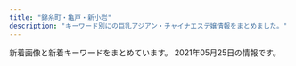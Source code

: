```yaml
---
title: "錦糸町・亀戸・新小岩"
description: "キーワード別にの巨乳アジアン・チャイナエステ嬢情報をまとめました。"
---
```


新着画像と新着キーワードをまとめています。
2021年05月25日の情報です。

<DmmAffiliateIns />
<KeywordTable
  shops={
    [
    {
        "station": "JR\u9326\u7cf8\u753a\u99c5\u5317\u53e3",
        "url": "https://kinshicho-mensesthe.net/",
        "keywords": {
            "89": 14,
            "D": 126,
            "86": 28,
            "87": 28,
            "C": 70,
            "E": 14,
            "85": 98,
            "83": 14,
            "92": 14,
            "88": 14
        },
        "name": "KIRARA",
        "img_links": [
            "https://kinshicho-mensesthe.net/room/esthe1.jpg",
            "https://kinshicho-mensesthe.net/images/camp.png",
            "https://kinshicho-mensesthe.net/images/footer-l.png",
            "https://kinshicho-mensesthe.net/button/blog.png",
            "https://kinshicho-mensesthe.net/staff2/kokomi-s1.jpg",
            "https://kinshicho-mensesthe.net/staff2/kiki-s1.jpg",
            "https://kinshicho-mensesthe.net/images/qrcode.png",
            "https://kinshicho-mensesthe.net/room/4-s.jpg",
            "https://kinshicho-mensesthe.net/room/4-l.jpg",
            "https://kinshicho-mensesthe.net/staff2/satomi-l1.jpg",
            "https://kinshicho-mensesthe.net/staff2/sakura-l2.jpg",
            "https://kinshicho-mensesthe.net/room/2-s.jpg",
            "https://kinshicho-mensesthe.net/staff2/mai-l1.jpg",
            "https://kinshicho-mensesthe.net/button/staff.png",
            "https://kinshicho-mensesthe.net/room/5-s.jpg",
            "https://kinshicho-mensesthe.net/room/2-l.jpg",
            "https://kinshicho-mensesthe.net/room/3-l.jpg",
            "https://kinshicho-mensesthe.net/mens-esthe-massage/2020/02/06/sora-s1.jpg",
            "https://kinshicho-mensesthe.net/staff2/sora-s1.jpg",
            "https://kinshicho-mensesthe.net/staff2/mai-s1.jpg",
            "https://kinshicho-mensesthe.net/room/5-l.jpg",
            "https://kinshicho-mensesthe.net/images/clear.png",
            "https://kinshicho-mensesthe.net/staff2/satomi-s1.jpg",
            "https://kinshicho-mensesthe.net/staff2/moe-s1.jpg",
            "https://kinshicho-mensesthe.net/staff2/sera-s1.jpg",
            "https://kinshicho-mensesthe.net/images/footer-r.png",
            "https://kinshicho-mensesthe.net/room/esthe2.jpg",
            "https://kinshicho-mensesthe.net/room/1-s.jpg",
            "https://kinshicho-mensesthe.net/staff2/kokomi-l1.jpg",
            "https://kinshicho-mensesthe.net/mens-esthe-massage/2020/01/22/yuki-s1.jpg",
            "https://kinshicho-mensesthe.net/images/main-sp.jpg",
            "https://kinshicho-mensesthe.net/room/6-l.jpg",
            "https://kinshicho-mensesthe.net/images/main1.jpg",
            "https://kinshicho-mensesthe.net/staff2/yumi-s1.jpg",
            "https://kinshicho-mensesthe.net/room/3-s.jpg",
            "https://kinshicho-mensesthe.net/staff2/rika-l1.jpg",
            "https://kinshicho-mensesthe.net/staff2/yumi-l1.jpg",
            "https://kinshicho-mensesthe.net/images/header3.png",
            "https://kinshicho-mensesthe.net/room/esthe3.jpg",
            "https://kinshicho-mensesthe.net/images/flower.png",
            "https://kinshicho-mensesthe.net/staff2/yuka-s1.jpg",
            "https://kinshicho-mensesthe.net/staff2/saki-l1.jpg",
            "https://kinshicho-mensesthe.net/mens-esthe-massage/2020/02/06/satomi-s1.jpg",
            "https://kinshicho-mensesthe.net/staff2/sora-l1.jpg",
            "https://kinshicho-mensesthe.net/room/6-s.jpg",
            "https://kinshicho-mensesthe.net/staff2/haruka-s1.jpg",
            "https://kinshicho-mensesthe.net/staff2/haruka-l1.jpg",
            "https://kinshicho-mensesthe.net/staff2/sera-l1.jpg",
            "https://kinshicho-mensesthe.net/staff2/rika-s1.jpg",
            "https://kinshicho-mensesthe.net/room/1-l.jpg",
            "https://kinshicho-mensesthe.net/staff2/rui-s1.jpg",
            "https://kinshicho-mensesthe.net/staff2/yuki-s1.jpg",
            "https://kinshicho-mensesthe.net/staff2/rui-l1.jpg",
            "https://kinshicho-mensesthe.net/staff2/saki-s1.jpg",
            "https://kinshicho-mensesthe.net/staff2/sakura-s2.jpg",
            "https://kinshicho-mensesthe.net/mens-esthe-massage/2020/10/17/moe-s1.jpg",
            "https://kinshicho-mensesthe.net/staff2/yuki-l1.jpg",
            "https://kinshicho-mensesthe.net/button/home.png",
            "https://kinshicho-mensesthe.net/staff2/kiki-l1.jpg"
        ]
    },
    {
        "name": "\u82fa",
        "keywords": {},
        "station": "JR\u5c0f\u5ca9\u99c5\u5357\u53e3",
        "url": "https://www.yitigo.work/",
        "img_links": [
            "https://www.yitigo.work/images/home/index_14.png",
            "https://www.yitigo.work/images/staff/risa1.jpg",
            "https://www.yitigo.work/images/headerParts01.png",
            "https://www.yitigo.work/images/top_01.png",
            "https://www.yitigo.work/images/home/staff_04.jpg",
            "https://www.yitigo.work/images/news/girl1.png",
            "https://www.yitigo.work/images/home/index_06.png",
            "https://www.yitigo.work/images/top_flash_01.jpg",
            "https://www.yitigo.work/images/home/index_15.png",
            "https://www.yitigo.work/images/top_02.png",
            "https://www.yitigo.work/images/top_04.png",
            "https://www.yitigo.work/images/home/index_12.png",
            "https://www.yitigo.work/images/staff/mayu.png",
            "https://www.yitigo.work/images/home/staff_05.jpg",
            "https://www.yitigo.work/images/home/index_05.png",
            "https://www.yitigo.work/images/staff/hani.png",
            "https://www.yitigo.work/images/top_flash_02.jpg",
            "https://www.yitigo.work/images/home/index_tel.png",
            "https://www.yitigo.work/images/home/index_13.png",
            "https://www.yitigo.work/images/home/index_17.png",
            "https://www.yitigo.work/images/home/staff_03.jpg",
            "https://www.yitigo.work/images/home/staff_02.jpg",
            "https://www.yitigo.work/images/staff/riri.png",
            "https://www.yitigo.work/images/home/index_10.png",
            "https://www.yitigo.work/images/staff/hani1.jpg",
            "https://www.yitigo.work/images/home/index_01.png",
            "https://www.yitigo.work/images/staff/staff_01.png",
            "https://www.yitigo.work/images/staff/riri1.jpg",
            "https://www.yitigo.work/images/home/staff_01.jpg",
            "https://www.yitigo.work/images/home/index_07.png",
            "https://www.yitigo.work/images/home/index_11.png",
            "https://www.yitigo.work/images/home/index_09.png",
            "https://www.yitigo.work/images/staff/hana.png",
            "https://www.yitigo.work/images/news/girl.png",
            "https://www.yitigo.work/images/home/index_19.png",
            "https://www.yitigo.work/images/page_top.png",
            "https://www.yitigo.work/images/staff/mayu1.jpg",
            "https://www.yitigo.work/images/staff/staff_03.png",
            "https://www.yitigo.work/images/staff/hana1.jpg"
        ]
    },
    {
        "img_links": [
            "http://hani-est.xyz/images/g1.jpg",
            "http://hani-est.xyz/images/banna.jpg",
            "http://hani-est.xyz/images/zi-newface.png",
            "http://hani-est.xyz/images/top.jpg",
            "http://hani-est.xyz/images/g5.jpg",
            "http://hani-est.xyz/images/g2.jpg",
            "http://hani-est.xyz/images/g4.jpg",
            "http://hani-est.xyz/images/new1.jpg",
            "http://hani-est.xyz/images/banna1.jpg",
            "http://hani-est.xyz/images/zi-staff.png",
            "http://hani-est.xyz/images/aoyi.jpg",
            "http://hani-est.xyz/images/g6.jpg",
            "http://hani-est.xyz/images/zi-service.png",
            "http://hani-est.xyz/images/zi-ao.png",
            "http://hani-est.xyz/images/g8.jpg",
            "http://hani-est.xyz/images/zi-pri.png",
            "http://hani-est.xyz/images/banna2.jpg",
            "http://hani-est.xyz/images/a1.jpg"
        ],
        "url": "http://hani-est.xyz/",
        "keywords": {
            "82": 13,
            "C": 41,
            "\u5de8\u4e73": 13,
            "E": 13,
            "83": 13,
            "\u4e73": 13,
            "94": 13,
            "90": 26
        },
        "name": "\u871c\u82b1",
        "station": "\u897f\u5927\u5cf6\u99c5A1\u51fa\u53e3"
    },
    {
        "img_links": [
            "http://iyashi.sweet-relaxation.com/img/cast/yaya-03.jpg",
            "http://iyashi.sweet-relaxation.com/img/treatment/aroma-01.jpg",
            "http://iyashi.sweet-relaxation.com/img/treatment/ashitsubo-01.jpg",
            "http://iyashi.sweet-relaxation.com/img/cast/lisa-03.jpg",
            "http://iyashi.sweet-relaxation.com/img/cast/ran-02.jpg",
            "http://iyashi.sweet-relaxation.com/img/slick/sl-3.jpg",
            "http://iyashi.sweet-relaxation.com/img/slick/sl-4.jpg",
            "http://iyashi.sweet-relaxation.com/img/cast/yaya-02.jpg",
            "http://iyashi.sweet-relaxation.com/img/cast/ran-01.jpg",
            "http://iyashi.sweet-relaxation.com/img/cast/eri-03.jpg",
            "http://iyashi.sweet-relaxation.com/img/cast/lisa-02.jpg",
            "http://iyashi.sweet-relaxation.com/img/cast/olive-01.jpg",
            "http://iyashi.sweet-relaxation.com/img/cast/eri-02.jpg",
            "http://iyashi.sweet-relaxation.com/img/treatment/body-01.jpg",
            "http://iyashi.sweet-relaxation.com/img/slick/sl-6.jpg",
            "http://iyashi.sweet-relaxation.com/img/cast/olive-02.jpg",
            "http://iyashi.sweet-relaxation.com/img/cast/yaya-01.jpg",
            "http://iyashi.sweet-relaxation.com/img/cast/olive-03.jpg",
            "http://iyashi.sweet-relaxation.com/img/cast/lisa-01.jpg",
            "http://iyashi.sweet-relaxation.com/img/slick/sl-5.jpg",
            "http://iyashi.sweet-relaxation.com/img/cast/eri-01.jpg",
            "http://iyashi.sweet-relaxation.com/img/cast/ran-03.jpg",
            "http://iyashi.sweet-relaxation.com/img/slick/sl-1.jpg",
            "http://iyashi.sweet-relaxation.com/img/slick/sl-2.jpg",
            "http://iyashi.sweet-relaxation.com/img/slick/sl-7.jpg"
        ],
        "station": "JR\u4e80\u6238\u99c5\u6771\u53e3",
        "name": "\u7652 IYASHI",
        "keywords": {},
        "url": "http://iyashi.sweet-relaxation.com/"
    },
    {
        "img_links": [
            "http://www.o-miyabi.com/images/index_01.jpg",
            "http://www.o-miyabi.com/s/images/iphone.png",
            "http://www.o-miyabi.com/girl/01.jpg",
            "http://www.o-miyabi.com/images/info.jpg",
            "http://www.o-miyabi.com/images/staff_09.jpg",
            "http://www.o-miyabi.com/s/uploads/03.jpg",
            "http://www.o-miyabi.com/images/index_18.jpg",
            "http://www.o-miyabi.com/s/image/nav_top.png",
            "http://www.o-miyabi.com/images/upload/thumb/0dc07af1006255fa.jpg",
            "http://www.o-miyabi.com/images/upload/thumb/1a8371be7358f1df.jpg",
            "http://www.o-miyabi.com/images/index_10.jpg",
            "http://www.o-miyabi.com/s/image/nav_hotel.png",
            "http://www.o-miyabi.com/images/index_02.jpg",
            "http://www.o-miyabi.com/s/images/slider/next.png",
            "http://www.o-miyabi.com/images/upload/thumb/928147996b3538a2.jpg",
            "http://www.o-miyabi.com/s/images/slider/prev.png",
            "http://www.o-miyabi.com/images/upload/thumb/6fceb6aef71115ac.jpg",
            "http://www.o-miyabi.com/images/upload/thumb/db15ea2226867103.jpg",
            "http://www.o-miyabi.com/images/index_14.jpg",
            "http://www.o-miyabi.com/s/image/nav_cast.png",
            "http://www.o-miyabi.com/s/images/service_07.png",
            "http://www.o-miyabi.com/images/index_06.jpg",
            "http://www.o-miyabi.com/s/images/slider/3.jpg",
            "http://www.o-miyabi.com/images/upload/thumb/0981f77ac0a1e07f.jpg",
            "http://www.o-miyabi.com/s/uploads/07.jpg",
            "http://www.o-miyabi.com/images/index_05.jpg",
            "http://www.o-miyabi.com/images/upload/thumb/57af63e7ff71466b.jpg",
            "http://www.o-miyabi.com/images/info_09.jpg",
            "http://www.o-miyabi.com/s/uploads/01.jpg",
            "http://www.o-miyabi.com/images/upload/thumb/e12bb065f2380463.jpg",
            "http://www.o-miyabi.com/s/images/okubokomachi.jpg",
            "http://www.o-miyabi.com/images/upload/thumb/3074da3acdacd1a3.jpg",
            "http://www.o-miyabi.com/images/upload/thumb/6d7987cae648e809.jpg",
            "http://www.o-miyabi.com/s/images/t1.jpg",
            "http://www.o-miyabi.com/s/images/t3.jpg",
            "http://www.o-miyabi.com/images/index_16.jpg",
            "http://www.o-miyabi.com/s/image/nav_sys.png",
            "http://www.o-miyabi.com/s/images/pc.png",
            "http://www.o-miyabi.com/images/upload/thumb/7713de024ddc43e7.jpg",
            "http://www.o-miyabi.com/images/index_03.jpg",
            "http://www.o-miyabi.com/images/index_19.jpg",
            "http://www.o-miyabi.com/s/images/tel.png",
            "http://www.o-miyabi.com/images/index_09.jpg",
            "http://www.o-miyabi.com/images/info_02.jpg",
            "http://www.o-miyabi.com/s/images/t2.jpg",
            "http://www.o-miyabi.com/images/rec.jpg",
            "http://www.o-miyabi.com/images/upload/thumb/ee1f5473198d928e.jpg",
            "http://www.o-miyabi.com/images/index_04.jpg",
            "http://www.o-miyabi.com/s/images/service_01.png",
            "http://www.o-miyabi.com/s/uploads/02.jpg",
            "http://www.o-miyabi.com/images/upload/thumb/04d21d82d11bc049.jpg",
            "http://www.o-miyabi.com/images/index_07.jpg",
            "http://www.o-miyabi.com/s/uploads/08.jpg",
            "http://www.o-miyabi.com/s/images/slider/1.jpg",
            "http://www.o-miyabi.com/s/images/top_2.jpg",
            "http://www.o-miyabi.com/s/uploads/06.jpg",
            "http://www.o-miyabi.com/s/images/slider/2.jpg",
            "http://www.o-miyabi.com/s/image/nav_manga.png",
            "http://www.o-miyabi.com/images/movie_09.jpg",
            "http://www.o-miyabi.com/images/rec_09.jpg",
            "http://www.o-miyabi.com/s/uploads/04.jpg",
            "http://www.o-miyabi.com/images/index_13.jpg",
            "http://www.o-miyabi.com/images/upload/thumb/301c9a35b11a384f.jpg",
            "http://www.o-miyabi.com/s/images/service_03.png",
            "http://www.o-miyabi.com/images/upload/thumb/72ffa1fb925d394b.jpg",
            "http://www.o-miyabi.com/images/upload/thumb/51d074f8f9cdb905.jpg",
            "http://www.o-miyabi.com/s/image/nav_topics.png"
        ],
        "url": "http://www.o-miyabi.com/",
        "station": "JR\u65b0\u5c0f\u5ca9\u99c5\u5357\u53e3",
        "keywords": {
            "89": 6,
            "85": 4,
            "84": 2,
            "D": 4,
            "98": 2,
            "86": 2,
            "H": 2,
            "C": 12
        },
        "name": "\u96c5\u82b3"
    },
    {
        "station": "JR\u5c0f\u5ca9\u99c5\u5357\u53e3",
        "img_links": [
            "https://chm.jp/domains1/thaipataya/myimg/imgcom37068_sp.jpg",
            "https://chm.jp/domains1/thaipataya/myimg/imgcom36604_sp.jpg",
            "https://chm.jp/domains1/thaipataya/myimg/imgcom36619_sp.jpg",
            "https://chm.jp/domains1/thaipataya/myimg/imgcom36634_sp.jpg",
            "https://chm.jp/domains1/thaipataya/myimg/imgcom36620_sp.jpg",
            "https://chm.jp/domains1/thaipataya/myimg/imgcom36633_sp.jpg",
            "https://chm.jp/domains1/thaipataya/myimg/imgcom37725_sp.png",
            "https://chm.jp/domains1/thaipataya/myimg/slideimg36562_sp.jpg",
            "https://chm.jp/domains1/thaipataya/myimg/imgcom36603_sp.png",
            "https://chm.jp/domains1/thaipataya/myimg/imgcom37737_sp.png",
            "https://chm.jp/domains1/thaipataya/myimg/imgcom36584_sp.jpg",
            "https://chm.jp/domains1/thaipataya/myimg/imgcom37659_sp.png",
            "https://chm.jp/domains1/thaipataya/myimg/imgcom37667_sp.png",
            "https://chm.jp/domains1/thaipataya/myimg/imgcom37663_sp.jpg",
            "https://chm.jp/domains1/thaipataya/myimg/imgcom36635_sp.jpg",
            "https://chm.jp/domains1/thaipataya/myimg/imgcom36579_sp.jpg",
            "https://chm.jp/domains1/thaipataya/myimg/imgcom37358_sp.jpg",
            "https://chm.jp/domains1/thaipataya/myimg/imgcom37655_sp.jpg",
            "https://chm.jp/domains1/thaipataya/myimg/imgcom37660_sp.png",
            "https://chm.jp/domains1/thaipataya/myimg/imgcom37727_sp.png",
            "https://chm.jp/domains1/thaipataya/myimg/imgcom37914_sp.jpg",
            "https://chm.jp/domains1/thaipataya/myimg/imgcom37789_sp.png",
            "https://chm.jp/domains1/thaipataya/myimg/imgcom37359_sp.jpg",
            "https://chm.jp/domains1/thaipataya/myimg/imgcom37733_sp.png",
            "https://chm.jp/domains1/thaipataya/myimg/imgcom36636_sp.jpg",
            "https://chm.jp/domains1/thaipataya/myimg/imgcom37653_sp.jpg",
            "https://chm.jp/domains1/thaipataya/myimg/imgcom37362_sp.jpg",
            "https://chm.jp/domains1/thaipataya/myimg/imgcom36567_sp.jpg",
            "https://chm.jp/domains1/thaipataya/myimg/imgcom37361_sp.png",
            "https://chm.jp/domains1/thaipataya/myimg/imgcom36605_sp.jpg",
            "https://chm.jp/domains1/thaipataya/myimg/imgcom37840_sp.jpg",
            "https://chm.jp/domains1/thaipataya/myimg/imgcom36566_sp.png",
            "https://chm.jp/domains1/thaipataya/myimg/imgcom37726_sp.png",
            "https://chm.jp/domains1/thaipataya/myimg/imgcom37734_sp.png",
            "https://chm.jp/domains1/thaipataya/myimg/imgcom37658_sp.png",
            "https://chm.jp/domains1/thaipataya/myimg/slideimg36561_sp.jpg",
            "https://chm.jp/domains1/thaipataya/myimg/imgcom36575_sp.jpg",
            "https://chm.jp/domains1/thaipataya/myimg/imgcom37357_sp.jpg",
            "http://chm.jp/img/linebutton_82x20.png",
            "https://chm.jp/domains1/thaipataya/myimg/imgcom36607_sp.jpg",
            "https://chm.jp/domains1/thaipataya/myimg/imgcom37666_sp.jpg",
            "https://chm.jp/domains1/thaipataya/myimg/imgcom36581_sp.jpg",
            "https://chm.jp/domains1/thaipataya/myimg/imgcom37665_sp.jpg",
            "https://chm.jp/domains1/thaipataya/myimg/imgcom37710_sp.jpg",
            "https://chm.jp/domains1/thaipataya/myimg/imgcom37833_sp.jpg",
            "https://chm.jp/domains1/thaipataya/myimg/imgcom37740_sp.png",
            "https://chm.jp/domains1/thaipataya/myimg/imgcom37664_sp.png",
            "https://chm.jp/domains1/thaipataya/myimg/imgcom36613_sp.jpg",
            "https://chm.jp/domains1/thaipataya/myimg/imgcom37070_sp.jpg",
            "https://chm.jp/domains1/thaipataya/myimg/imgcom36617_sp.jpg",
            "https://chm.jp/domains1/thaipataya/myimg/imgcom36582_sp.jpg",
            "https://chm.jp/domains1/thaipataya/myimg/imgcom37177_sp.png",
            "https://chm.jp/domains1/thaipataya/myimg/imgcom36606_sp.jpg",
            "https://chm.jp/domains1/thaipataya/myimg/imgcom36580_sp.jpg",
            "https://chm.jp/domains1/thaipataya/myimg/imgcom37172_sp.png",
            "https://chm.jp/domains1/thaipataya/myimg/imgcom36615_sp.png",
            "https://chm.jp/domains1/thaipataya/myimg/imgcom37067_sp.png",
            "https://chm.jp/domains1/thaipataya/myimg/imgcom37661_sp.png",
            "https://chm.jp/domains1/thaipataya/myimg/imgcom37915_sp.jpg",
            "https://chm.jp/domains1/thaipataya/myimg/imgcom37736_sp.png",
            "https://chm.jp/domains1/thaipataya/myimg/imgcom36618_sp.png",
            "https://chm.jp/domains1/thaipataya/myimg/imgcom36585_sp.jpg",
            "https://chm.jp/domains1/thaipataya/myimg/imgcom37739_sp.png",
            "https://chm.jp/domains1/thaipataya/myimg/imgcom37668_sp.png",
            "https://chm.jp/domains1/thaipataya/myimg/imgcom37913_sp.jpg",
            "https://chm.jp/domains1/thaipataya/myimg/imgcom37916_sp.jpg",
            "https://chm.jp/domains1/thaipataya/myimg/slideimg36560_sp.jpg",
            "https://chm.jp/domains1/thaipataya/myimg/imgcom37834_sp.jpg",
            "https://chm.jp/domains1/thaipataya/myimg/imgcom37669_sp.jpg",
            "https://chm.jp/domains1/thaipataya/myimg/imgcom37360_sp.jpg",
            "https://chm.jp/domains1/thaipataya/myimg/imgcom37839_sp.jpg",
            "https://chm.jp/domains1/thaipataya/myimg/imgcom36565_sp.jpg",
            "https://chm.jp/domains1/thaipataya/myimg/imgcom37738_sp.png",
            "https://chm.jp/domains1/thaipataya/myimg/imgcom37174_sp.png",
            "https://chm.jp/domains1/thaipataya/myimg/imgcom36576_sp.jpg",
            "https://chm.jp/domains1/thaipataya/myimg/imgcom37654_sp.jpg",
            "https://chm.jp/domains1/thaipataya/myimg/imgcom37662_sp.png",
            "https://chm.jp/domains1/thaipataya/myimg/imgcom37732_sp.png",
            "https://chm.jp/domains1/thaipataya/myimg/imgcom37841_sp.jpg"
        ],
        "name": "\u30d1\u30bf\u30e4",
        "url": "http://thaipataya.chm.jp/",
        "keywords": {
            "C": 12,
            "\u30bb\u30af\u30b7\u30fc": 1
        }
    },
    {
        "name": "Lucky\uff5e\u30e9\u30c3\u30ad\u30fc\uff5e",
        "img_links": [
            "http://www.es-raku.link/staff/ruru.jpg",
            "http://www.es-raku.link/img/yuki1.jpg",
            "http://www.es-raku.link/images/int2.png",
            "http://www.es-raku.link/images/r1.jpg",
            "http://www.es-raku.link/images/2.jpg",
            "http://www.es-raku.link/images/line.png",
            "http://www.es-raku.link/staff/lucky.jpg",
            "http://www.es-raku.link/images/staff_t.png",
            "http://www.es-raku.link/staff/yuki.jpg",
            "http://www.es-raku.link/images/rtel.jpg",
            "http://www.es-raku.link/images/1.jpg",
            "http://www.es-raku.link/img/mai1.jpg",
            "http://www.es-raku.link/images/int1.png",
            "http://www.es-raku.link/images/sys1.jpg",
            "http://www.es-raku.link/images/interior_t.png",
            "http://www.es-raku.link/staff/ayaka.jpg",
            "http://www.es-raku.link/images/menu/staff.png",
            "http://www.es-raku.link/img/ayaka1.jpg",
            "http://www.es-raku.link/img/lucky1.jpg",
            "http://www.es-raku.link/images/6.jpg",
            "http://www.es-raku.link/img/riri1.jpg",
            "http://www.es-raku.link/images/head.png",
            "http://www.es-raku.link/images/menu/interior.png",
            "http://www.es-raku.link/img/ruru1.jpg",
            "http://www.es-raku.link/images/8.jpg",
            "http://www.es-raku.link/staff/riri.jpg",
            "http://www.es-raku.link/img/kaori1.jpg",
            "http://www.es-raku.link/images/3.jpg",
            "http://www.es-raku.link/images/9.jpg",
            "http://www.es-raku.link/staff/mai.jpg",
            "http://www.es-raku.link/images/mobile.jpg",
            "http://www.es-raku.link/images/menu/top.png",
            "http://www.es-raku.link/images/list.jpg",
            "http://www.es-raku.link/images/r2.jpg",
            "http://www.es-raku.link/staff/kaori.jpg",
            "http://www.es-raku.link/images/tel.jpg",
            "http://www.es-raku.link/images/7.jpg",
            "http://www.es-raku.link/images/news.jpg"
        ],
        "keywords": {},
        "station": "JR\u9326\u7cf8\u753a\u99c5\u5357\u53e3",
        "url": "http://www.es-raku.link/"
    },
    {
        "station": "JR\u4e80\u6238\u99c5\u6771\u53e3",
        "url": "http://miyabi-aroma.xyz/",
        "keywords": {
            "C": 7
        },
        "name": "\u685c",
        "img_links": [
            "http://miyabi-aroma.xyz/images/staff/3/kiki2.jpg",
            "http://miyabi-aroma.xyz/images/staff/3/ami.jpg",
            "http://miyabi-aroma.xyz/images/staff/3/ami2.jpg",
            "http://miyabi-aroma.xyz/images/index-rose_04.png",
            "http://miyabi-aroma.xyz/images/nav/nav-job.jpg",
            "http://miyabi-aroma.xyz/images/index-rose_07.png",
            "http://miyabi-aroma.xyz/images/3/2.jpg",
            "http://miyabi-aroma.xyz/images/staff/3/yami.jpg",
            "http://miyabi-aroma.xyz/images/index-rose_02.png",
            "http://miyabi-aroma.xyz/images/staff/3/yaya2.jpg",
            "http://miyabi-aroma.xyz/images/nav/nav-sys.jpg",
            "http://miyabi-aroma.xyz/images/index-rose_09.png",
            "http://miyabi-aroma.xyz/images/shishu/se2.jpg",
            "http://miyabi-aroma.xyz/images/1801706901.jpg",
            "http://miyabi-aroma.xyz/images/staff/3/rina.jpg",
            "http://miyabi-aroma.xyz/images/staff/3/rina2.jpg",
            "http://miyabi-aroma.xyz/images/staff/3/miya2.jpg",
            "http://miyabi-aroma.xyz/images/3/1.jpg",
            "http://miyabi-aroma.xyz/images/11.png",
            "http://miyabi-aroma.xyz/images/staff/3/kiki.jpg",
            "http://miyabi-aroma.xyz/images/index-rose_13.png",
            "http://miyabi-aroma.xyz/images/staff/3/yaya1.jpg",
            "http://miyabi-aroma.xyz/images/nav/nav-staff.jpg",
            "http://miyabi-aroma.xyz/images/nav/nav-info.jpg",
            "http://miyabi-aroma.xyz/images/staff/3/miya.jpg",
            "http://miyabi-aroma.xyz/images/shishu/se1.jpg"
        ]
    },
    {
        "img_links": [
            "https://es-koakuma.com/wp-content/themes/este/img/call.png",
            "https://es-koakuma.com/wp-content/themes/este/img/top-img01a.png",
            "https://es-koakuma.com/wp-content/themes/este/img/1.jpg",
            "https://es-koakuma.com/wp-content/uploads/2018/12/212sakuma.jpg",
            "https://es-koakuma.com/wp-content/themes/este/img/tel_footer.png",
            "https://es-koakuma.com/wp-content/themes/este/img/2.jpg",
            "https://es-koakuma.com/wp-content/themes/este/img/4.jpg",
            "https://es-koakuma.com/wp-content/uploads/2018/12/876521sakuma.jpg",
            "https://es-koakuma.com/wp-content/themes/este/img/top-img02.png",
            "https://es-koakuma.com/wp-content/uploads/2018/12/872165sakuma.jpg",
            "https://es-koakuma.com/wp-content/uploads/2020/01/87621sakuma.jpg",
            "https://es-koakuma.com/wp-content/themes/este/img/tel_header.png",
            "https://es-koakuma.com/wp-content/themes/este/img/top-img01b.png",
            "https://es-koakuma.com/wp-content/themes/este/img/3.jpg"
        ],
        "station": "JR\u4e80\u6238\u99c5\u5317\u53e3",
        "url": "https://es-koakuma.com/",
        "name": "\u5c0f\u60aa\u9b54",
        "keywords": {
            "D": 12,
            "E": 3
        }
    },
    {
        "station": "JR\u5c0f\u5ca9\u99c5\u5317\u53e3",
        "img_links": [
            "http://aria.tokyo-relaxtime.asia/img/cast/yumi-03.jpg",
            "http://aria.tokyo-relaxtime.asia/img/cast/rina-02.jpg",
            "http://aria.tokyo-relaxtime.asia/img/cast/yuri-03.jpg",
            "http://aria.tokyo-relaxtime.asia/img/cast/miki-03.jpg",
            "http://aria.tokyo-relaxtime.asia/img/cast/aki-01.jpg",
            "http://aria.tokyo-relaxtime.asia/img/interior/lobby-1.jpg",
            "http://aria.tokyo-relaxtime.asia/img/cast/yumi-02.jpg",
            "http://aria.tokyo-relaxtime.asia/img/cast/yuri-01.jpg",
            "http://aria.tokyo-relaxtime.asia/img/cast/nana-04.jpg",
            "http://aria.tokyo-relaxtime.asia/img/interior/corridor-1.jpg",
            "http://aria.tokyo-relaxtime.asia/img/cast/yaya-01.jpg",
            "http://aria.tokyo-relaxtime.asia/img/cast/yumi-01.jpg",
            "http://aria.tokyo-relaxtime.asia/img/cast/yaya-02.jpg",
            "http://aria.tokyo-relaxtime.asia/img/cast/coco-01.jpg",
            "http://aria.tokyo-relaxtime.asia/img/cast/risa-03.jpg",
            "http://aria.tokyo-relaxtime.asia/img/cast/coco-03.jpg",
            "http://aria.tokyo-relaxtime.asia/img/cast/aki-04.jpg",
            "http://aria.tokyo-relaxtime.asia/img/slick/st-1.jpg",
            "http://aria.tokyo-relaxtime.asia/img/cast/miki-02.jpg",
            "http://aria.tokyo-relaxtime.asia/img/cast/miki-01.jpg",
            "http://aria.tokyo-relaxtime.asia/img/cast/apple-03.jpg",
            "http://aria.tokyo-relaxtime.asia/img/cast/rina-03.jpg",
            "http://aria.tokyo-relaxtime.asia/img/cast/yuri-04.jpg",
            "http://aria.tokyo-relaxtime.asia/img/cast/yumi-04.jpg",
            "http://aria.tokyo-relaxtime.asia/img/cast/yaya-03.jpg",
            "http://aria.tokyo-relaxtime.asia/img/slick/st-5.jpg",
            "http://aria.tokyo-relaxtime.asia/img/cast/aya-01.jpg",
            "http://aria.tokyo-relaxtime.asia/img/cast/aki-02.jpg",
            "http://aria.tokyo-relaxtime.asia/img/cast/apple-01.jpg",
            "http://aria.tokyo-relaxtime.asia/img/cast/nana-01.jpg",
            "http://aria.tokyo-relaxtime.asia/img/cast/risa-04.jpg",
            "http://aria.tokyo-relaxtime.asia/img/cast/apple-02.jpg",
            "http://aria.tokyo-relaxtime.asia/img/cast/rina-01.jpg",
            "http://aria.tokyo-relaxtime.asia/img/cast/rina-04.jpg",
            "http://aria.tokyo-relaxtime.asia/img/cast/yaya-04.jpg",
            "http://aria.tokyo-relaxtime.asia/img/cast/nana-03.jpg",
            "http://aria.tokyo-relaxtime.asia/img/cast/nana-02.jpg",
            "http://aria.tokyo-relaxtime.asia/img/cast/aki-03.jpg",
            "http://aria.tokyo-relaxtime.asia/img/cast/apple-04.jpg",
            "http://aria.tokyo-relaxtime.asia/img/cast/coco-02.jpg",
            "http://aria.tokyo-relaxtime.asia/img/cast/risa-02.jpg",
            "http://aria.tokyo-relaxtime.asia/img/cast/aya-02.jpg",
            "http://aria.tokyo-relaxtime.asia/img/slick/st-3.jpg",
            "http://aria.tokyo-relaxtime.asia/img/slick/st-4.jpg",
            "http://aria.tokyo-relaxtime.asia/img/cast/coco-04.jpg",
            "http://aria.tokyo-relaxtime.asia/img/cast/miki-04.jpg",
            "http://aria.tokyo-relaxtime.asia/img/cast/aya-04.jpg",
            "http://aria.tokyo-relaxtime.asia/img/cast/aya-03.jpg",
            "http://aria.tokyo-relaxtime.asia/img/slick/st-2.jpg",
            "http://aria.tokyo-relaxtime.asia/img/cast/risa-01.jpg"
        ],
        "name": "Aria\uff5e\u30a2\u30ea\u30a2\uff5e",
        "keywords": {},
        "url": "http://aria.tokyo-relaxtime.asia/"
    },
    {
        "station": "JR\u4e80\u6238\u99c5\u5317\u53e3",
        "name": "\u685c\u82b1",
        "img_links": [],
        "keywords": {},
        "url": "http://yukinosakura.tyo.cm/"
    },
    {
        "keywords": {},
        "img_links": [
            "http://www.es-royal.click/images/b2.jpg",
            "http://www.es-royal.click/img/momo1.jpg",
            "http://www.es-royal.click/img/nana1.jpg",
            "http://www.es-royal.click/images/mobile.jpg",
            "http://www.es-royal.click/images/main_top.jpg",
            "http://www.es-royal.click/images/b1.jpg",
            "http://www.es-royal.click/images/5.jpg",
            "http://www.es-royal.click/images/sys1.png",
            "http://www.es-royal.click/img/momo2.jpg",
            "http://www.es-royal.click/img/emi1.jpg",
            "http://www.es-royal.click/images/ta.jpg",
            "http://www.es-royal.click/images/4.jpg",
            "http://www.es-royal.click/images/staff_t.jpg",
            "http://www.es-royal.click/images/main_footer.jpg",
            "http://www.es-royal.click/images/6.jpg",
            "http://www.es-royal.click/images/s1.png",
            "http://www.es-royal.click/img/ego1.jpg",
            "http://www.es-royal.click/img/miyuki1.jpg",
            "http://www.es-royal.click/images/int2.png",
            "http://www.es-royal.click/images/int1.png",
            "http://www.es-royal.click/images/b3.jpg",
            "http://www.es-royal.click/img/mimi1.jpg",
            "http://www.es-royal.click/images/8.jpg",
            "http://www.es-royal.click/images/7.jpg",
            "http://www.es-royal.click/images/interior_t.jpg",
            "http://www.es-royal.click/images/news.png",
            "http://www.es-royal.click/images/1.jpg",
            "http://www.es-royal.click/images/9.jpg",
            "http://www.es-royal.click/img/aya1.jpg",
            "http://www.es-royal.click/images/head.jpg"
        ],
        "url": "http://www.es-royal.click/",
        "name": "\u5e78\u305b",
        "station": "\u4eac\u6210\u7acb\u77f3\u99c5\u5317\u53e3"
    },
    {
        "url": "http://k-yorocobi.com/",
        "keywords": {},
        "name": "\u3088\u308d\u3053\u3073",
        "station": "JR\u9326\u7cf8\u753a\u99c5\u5317\u53e3",
        "img_links": [
            "http://k-yorocobi.com/pic/pic2.jpg",
            "http://k-yorocobi.com/staff/s-tika.jpg",
            "http://k-yorocobi.com/images/footer.png",
            "http://k-yorocobi.com/images/b-movie.png",
            "http://k-yorocobi.com/images/bar-interior.png",
            "http://k-yorocobi.com/pic/pic1.jpg",
            "http://k-yorocobi.com/images/bar-staff.png",
            "http://k-yorocobi.com/staff/s-rina.jpg",
            "http://k-yorocobi.com/staff/s-yuyu.jpg",
            "http://k-yorocobi.com/images/bar-pickup.png",
            "http://k-yorocobi.com/images/bar-cam.png",
            "http://k-yorocobi.com/images/c-top.png",
            "http://k-yorocobi.com/images/bar-news.png",
            "http://k-yorocobi.com/pic/pic4.jpg",
            "http://k-yorocobi.com/staff/s-emi.jpg",
            "http://k-yorocobi.com/pic/pic3.jpg",
            "http://k-yorocobi.com/images/b-awaawa.png",
            "http://k-yorocobi.com/images/c-interior.png",
            "http://k-yorocobi.com/images/c-staff.png",
            "http://k-yorocobi.com/images/bill.jpg",
            "http://k-yorocobi.com/images/b-mobile.png",
            "http://k-yorocobi.com/images/b-tel.png"
        ]
    },
    {
        "name": "\u68ee",
        "keywords": {
            "90": 1,
            "86": 3,
            "85": 3,
            "87": 1,
            "88": 1,
            "C": 7
        },
        "img_links": [
            "http://mori.me-es.com/images/index_15.jpg",
            "http://mori.me-es.com/images/rec_15.jpg",
            "http://mori.me-es.com/images/index_21.jpg",
            "http://mori.me-es.com/images/index_22.jpg",
            "http://mori.me-es.com/images/index_26.jpg",
            "http://mori.me-es.com/girls/08.jpg",
            "http://mori.me-es.com/images/info_15.jpg",
            "http://mori.me-es.com/images/index_08.jpg",
            "http://mori.me-es.com/images/staff_15.jpg",
            "http://mori.me-es.com/girls/05.jpg",
            "http://mori.me-es.com/images/index_04.jpg",
            "http://mori.me-es.com/girls/07.jpg",
            "http://mori.me-es.com/images/index_30.jpg",
            "http://mori.me-es.com/images/rec.jpg",
            "http://mori.me-es.com/images/index_16.jpg",
            "http://mori.me-es.com/images/index_01.jpg",
            "http://mori.me-es.com/images/index_12.jpg",
            "http://mori.me-es.com/images/index_03.jpg",
            "http://mori.me-es.com/images/index_09.jpg",
            "http://mori.me-es.com/images/index_24.jpg",
            "http://mori.me-es.com/images/index_19.jpg",
            "http://mori.me-es.com/girls/02.jpg",
            "http://mori.me-es.com/images/index_27.jpg",
            "http://mori.me-es.com/images/index_17.jpg",
            "http://mori.me-es.com/images/index_07.jpg",
            "http://mori.me-es.com/images/index_02.jpg",
            "http://mori.me-es.com/images/index_18.jpg",
            "http://mori.me-es.com/girls/01.jpg",
            "http://mori.me-es.com/images/index_28.jpg",
            "http://mori.me-es.com/girls/04.jpg",
            "http://mori.me-es.com/images/index_05.jpg",
            "http://mori.me-es.com/images/sub_28.jpg",
            "http://mori.me-es.com/girls/08a.jpg",
            "http://mori.me-es.com/girls/03.jpg",
            "http://mori.me-es.com/girls/00.jpg",
            "http://mori.me-es.com/images/index_06.jpg",
            "http://mori.me-es.com/images/index_29.jpg",
            "http://mori.me-es.com/images/index_13.jpg",
            "http://mori.me-es.com/images/index_10.jpg",
            "http://mori.me-es.com/images/index_20.jpg",
            "http://mori.me-es.com/girls/06.jpg",
            "http://mori.me-es.com/girls/04a.jpg",
            "http://mori.me-es.com/images/info.jpg",
            "http://mori.me-es.com/images/index_25.jpg"
        ],
        "station": "JR\u65b0\u5c0f\u5ca9\u99c5\u5317\u53e3",
        "url": "http://mori.me-es.com/"
    },
    {
        "keywords": {
            "\u30bb\u30af\u30b7\u30fc": 2
        },
        "station": "JR\u9326\u7cf8\u753a\u99c5\u5317\u53e3",
        "img_links": [
            "https://iyashinoizumi.com/wp-content/uploads/rin.jpg",
            "https://iyashinoizumi.com/wp-content/uploads/2019/06/2DD3549C-F937-441D-B0E3-E26520ACFABD-e1559410733851.jpeg",
            "https://iyashinoizumi.com/wp-content/uploads/2019/06/001.jpg",
            "https://iyashinoizumi.com/wp-content/uploads/9B89E764-B754-425D-A9AC-BB5566FA6AC4.jpeg",
            "https://iyashinoizumi.com/wp-content/uploads/2019/06/5293C707-270F-4802-8168-1493DA07DDAE.jpeg",
            "https://iyashinoizumi.com/wp-content/uploads/5AA02D30-2C43-42C1-BE02-48E5A5C27E91-226x300.jpeg",
            "https://iyashinoizumi.com/wp-content/uploads/2019/06/43D6BE9C-43F6-45C2-95E5-E775CE725D67.jpeg",
            "https://iyashinoizumi.com/wp-content/uploads/2019/06/50CD669B-0FFA-4734-B898-EB3D53E95C21.jpeg",
            "https://iyashinoizumi.com/wp-content/uploads/0731EF09-7405-4B36-8468-B17A307EB894-197x300.jpeg",
            "https://iyashinoizumi.com/wp-content/uploads/7208DC4D-6E47-49CE-B1C0-3607E54E114B-210x300.jpeg",
            "https://iyashinoizumi.com/wp-content/uploads/0731EF09-7405-4B36-8468-B17A307EB894-e1579436226478.jpeg",
            "https://iyashinoizumi.com/wp-content/uploads/9B89E764-B754-425D-A9AC-BB5566FA6AC4-270x300.jpeg",
            "https://iyashinoizumi.com/wp-content/uploads/7208DC4D-6E47-49CE-B1C0-3607E54E114B.jpeg",
            "https://iyashinoizumi.com/wp-content/uploads/hiruwari.png",
            "https://iyashinoizumi.com/wp-content/uploads/0731EF09-7405-4B36-8468-B17A307EB894.jpeg",
            "https://iyashinoizumi.com/wp-content/uploads/5AA02D30-2C43-42C1-BE02-48E5A5C27E91.jpeg",
            "https://iyashinoizumi.com/wp-content/uploads/2019/06/momoko1.jpg"
        ],
        "name": "\u7652\u3057\u306e\u6cc9",
        "url": "https://iyashinoizumi.com/"
    },
    {
        "station": "JR\u4e80\u6238\u99c5\u6771\u53e3",
        "keywords": {},
        "name": "Remoon",
        "img_links": [
            "http://yousei.xyz/images/r3.jpg",
            "http://yousei.xyz/images/g6.jpg",
            "http://yousei.xyz/images/r1.jpg",
            "http://yousei.xyz/images/g1.jpg",
            "http://yousei.xyz/images/g5.jpg",
            "http://yousei.xyz/images/r4.jpg",
            "http://yousei.xyz/images/top.png",
            "http://yousei.xyz/images/g4.jpg",
            "http://yousei.xyz/images/recuit.jpg",
            "http://yousei.xyz/images/g2.jpg",
            "http://yousei.xyz/images/mob.png",
            "http://yousei.xyz/images/mobile.jpg",
            "http://yousei.xyz/images/r2.jpg",
            "http://yousei.xyz/images/g3.jpg"
        ],
        "url": "http://yousei.xyz/"
    },
    {
        "name": "\u30ea\u30e9\u30c3\u30af\u30b9\u306e\u68ee",
        "station": "\u68ee\u4e0b\u99c5A4\u53e3",
        "keywords": {
            "90": 2,
            "86": 1,
            "93": 1
        },
        "url": "http://ipidiw.com/relaxnomori/",
        "img_links": [
            "http://ipidiw.com/relaxnomori/user_data/00000018.jpg",
            "http://ipidiw.com/relaxnomori/images/interior_t.jpg",
            "http://ipidiw.com/relaxnomori/images/tp.png",
            "http://ipidiw.com/relaxnomori/images/staff_t.jpg",
            "http://ipidiw.com/relaxnomori/images/tt.jpg",
            "http://ipidiw.com/relaxnomori/images/rem.jpg",
            "http://ipidiw.com/relaxnomori/images/mobile.jpg",
            "http://ipidiw.com/relaxnomori/user_data/00000020.jpg",
            "http://ipidiw.com/relaxnomori/images/interior.png",
            "http://ipidiw.com/relaxnomori/user_data/00000019.jpg",
            "http://ipidiw.com/relaxnomori/user_data/00000017.jpg",
            "http://ipidiw.com/relaxnomori/images/news.jpg"
        ]
    },
    {
        "name": "Cherry",
        "station": "JR\u9326\u7cf8\u753a\u99c5\u5357\u53e3",
        "img_links": [
            "http://dccompanyqoo10.cafe24.com/tiffany/images/common/header.png",
            "http://dccompanyqoo10.cafe24.com/tiffany/images/top/store_bg.png",
            "http://dccompanyqoo10.cafe24.com/tiffany/images/store/store.png"
        ],
        "keywords": {},
        "url": "http://cherry-esthe.com/"
    },
    {
        "name": "\u7f8e\u697d",
        "img_links": [
            "http://y-rlx.net/girl/06.jpg",
            "http://y-rlx.net/images/02.png",
            "http://y-rlx.net/girl/01.jpg",
            "http://y-rlx.net/girl/02.jpg",
            "http://y-rlx.net/images/index_19.png",
            "http://y-rlx.net/images/index_07.png",
            "http://y-rlx.net/images/index_11.jpg",
            "http://y-rlx.net/images/acc_tit.jpg",
            "http://y-rlx.net/girl/011a.jpg",
            "http://y-rlx.net/images/index_12.jpg",
            "http://y-rlx.net/images/index_06.png",
            "http://y-rlx.net/girl/05.jpg",
            "http://y-rlx.net/images/acc_tit01.jpg",
            "http://y-rlx.net/images/acc_tit03.jpg",
            "http://y-rlx.net/girl/011.jpg",
            "http://y-rlx.net/images/index_04.png",
            "http://y-rlx.net/images/index_10.jpg",
            "http://y-rlx.net/images/index_09.jpg",
            "http://y-rlx.net/images/rex_16.jpg",
            "http://y-rlx.net/images/03.png",
            "http://y-rlx.net/images/rec.jpg",
            "http://y-rlx.net/girl/09.jpg",
            "http://y-rlx.net/images/index_13.jpg",
            "http://y-rlx.net/girl/07a.jpg",
            "http://y-rlx.net/images/index_08.jpg",
            "http://y-rlx.net/girl/08.jpg",
            "http://y-rlx.net/girl/09a.jpg",
            "http://y-rlx.net/images/acc_16.jpg",
            "http://y-rlx.net/girl/010.jpg",
            "http://y-rlx.net/girl/010a.jpg",
            "http://y-rlx.net/images/staff_16.jpg",
            "http://y-rlx.net/images/info.png",
            "http://y-rlx.net/images/sys_16.jpg",
            "http://y-rlx.net/images/index_23.jpg",
            "http://y-rlx.net/girl/03.jpg",
            "http://y-rlx.net/images/rec_16.jpg",
            "http://y-rlx.net/images/01.png",
            "http://y-rlx.net/girl/p01.jpg",
            "http://y-rlx.net/images/index_02.png",
            "http://y-rlx.net/girl/07.jpg",
            "http://y-rlx.net/girl/03a.jpg",
            "http://y-rlx.net/girl/05a.jpg",
            "http://y-rlx.net/images/index_21.jpg",
            "http://y-rlx.net/images/sys.jpg",
            "http://y-rlx.net/images/index_16.png",
            "http://y-rlx.net/images/index_14.png",
            "http://y-rlx.net/girl/00.jpg",
            "http://y-rlx.net/images/line.jpg"
        ],
        "station": "JR\u65b0\u5c0f\u5ca9\u99c5\u5357\u53e3",
        "keywords": {
            "88": 1,
            "95": 2,
            "87": 1,
            "89": 1,
            "90": 1,
            "92": 1,
            "86": 2,
            "85": 1
        },
        "url": "http://y-rlx.net/"
    },
    {
        "name": "\u30de\u30ea\u30a2\u30d9\u30fc\u30e9",
        "img_links": [
            "http://mariabella.ies.fun/images/news.jpg",
            "http://mariabella.ies.fun/images/r06.jpg",
            "http://mariabella.ies.fun/images/r07.jpg",
            "http://mariabella.ies.fun/photos/sites/45/2019/09/2019091016323921.jpeg",
            "http://mariabella.ies.fun/photos/sites/45/2018/06/2018062706422857.jpg",
            "http://mariabella.ies.fun/photos/sites/45/2019/09/2019092717170772.jpeg",
            "http://mariabella.ies.fun/images/r01.jpg",
            "http://mariabella.ies.fun/images/r09.jpg",
            "http://mariabella.ies.fun/photos/sites/45/2020/01/2020012420100278.jpeg",
            "http://mariabella.ies.fun/images/s-recriut.jpg",
            "http://mariabella.ies.fun/images/r04.jpg",
            "http://mariabella.ies.fun/images/pick.jpg",
            "http://mariabella.ies.fun/images/s-staff.jpg",
            "http://mariabella.ies.fun/images/r02.jpg",
            "http://mariabella.ies.fun/images/mobile.jpg",
            "http://mariabella.ies.fun/images/mobile1.jpg",
            "http://mariabella.ies.fun/images/info.jpg",
            "http://mariabella.ies.fun/images/r03.jpg",
            "http://mariabella.ies.fun/images/r05.jpg",
            "http://mariabella.ies.fun/images/top.png"
        ],
        "keywords": {
            "E": 2,
            "\u30bb\u30af\u30b7\u30fc": 2
        },
        "station": "JR\u5c0f\u5ca9\u99c5\u5317\u53e3",
        "url": "http://mariabella.ies.fun/"
    },
    {
        "url": "http://cpienakada.com/",
        "keywords": {
            "D": 4,
            "86": 1,
            "C": 1
        },
        "station": "JR\u4e80\u6238\u99c5\u5317\u53e3",
        "img_links": [
            "http://cpienakada.com/upload/202103/1617175559.jpg",
            "http://cpienakada.com/upload/202104/1617264788.jpg",
            "http://cpienakada.com/upload/202104/thumb_dis/1617264919.jpg",
            "http://cpienakada.com/upload/202103/1617174691.jpg",
            "http://cpienakada.com/upload/202103/1617174846.jpg",
            "http://cpienakada.com/upload/202104/thumb/1617264609.jpg",
            "http://cpienakada.com/upload/202104/1617264407.jpg",
            "http://cpienakada.com/upload/202104/1617264609.jpg",
            "http://cpienakada.com/upload/images/20210331_151639.jpg",
            "http://cpienakada.com/upload/202104/thumb/1617264407.jpg",
            "http://cpienakada.com/upload/202104/thumb_dis/1617264407.jpg",
            "http://cpienakada.com/upload/202104/thumb/1617331988.jpg",
            "http://cpienakada.com/upload/images/20210331_153515.png",
            "http://cpienakada.com/upload/202104/thumb_dis/1617264788.jpg",
            "http://cpienakada.com/upload/202103/1617175265.jpg",
            "http://cpienakada.com/upload/images/20210331_153453.jpg",
            "http://cpienakada.com/upload/202104/1617331988.jpg",
            "http://cpienakada.com/upload/202104/thumb/1617264919.jpg",
            "http://cpienakada.com/upload/images/20210331_151305.jpg",
            "http://cpienakada.com/upload/202104/1617264919.jpg",
            "http://cpienakada.com/upload/202104/thumb/1617264788.jpg",
            "http://cpienakada.com/upload/202104/thumb_dis/1617264609.jpg",
            "http://cpienakada.com/upload/images/20210402_094656.jpg",
            "http://cpienakada.com/upload/202104/thumb_dis/1617331988.jpg"
        ],
        "name": "\u604b\u59eb"
    },
    {
        "url": "http://www.himawari-shinkoiwa.com/",
        "img_links": [
            "http://www.himawari-shinkoiwa.com/files/001-02.jpg",
            "http://www.himawari-shinkoiwa.com/img/goback.jpg",
            "http://www.himawari-shinkoiwa.com/img/btn_blog.png",
            "http://www.himawari-shinkoiwa.com/img/pickup.jpg",
            "http://www.himawari-shinkoiwa.com/images/slider/1.jpg",
            "http://www.himawari-shinkoiwa.com/images/slider/2.jpg",
            "http://www.himawari-shinkoiwa.com/files/004.jpg",
            "http://www.himawari-shinkoiwa.com/files/005.jpg",
            "http://www.himawari-shinkoiwa.com/files/005-02.jpg",
            "http://www.himawari-shinkoiwa.com/img/move.jpg",
            "http://www.himawari-shinkoiwa.com/files/001.jpg",
            "http://www.himawari-shinkoiwa.com/img/ttl_news.png",
            "http://www.himawari-shinkoiwa.com/images/line.png",
            "http://www.himawari-shinkoiwa.com/img/ttl_info.png",
            "http://www.himawari-shinkoiwa.com/img/tel.png",
            "http://www.himawari-shinkoiwa.com/img/ttl_move.png",
            "http://www.himawari-shinkoiwa.com/files/004-02.jpg",
            "http://www.himawari-shinkoiwa.com/img/btn_side_mobile.jpg",
            "http://www.himawari-shinkoiwa.com/images/slider/3.jpg"
        ],
        "station": "JR\u65b0\u5c0f\u5ca9\u99c5\u5357\u53e3",
        "keywords": {
            "86": 4,
            "C": 11,
            "D": 6,
            "87": 2
        },
        "name": "\u3072\u307e\u308f\u308a"
    },
    {
        "station": "JR\u9326\u7cf8\u753a\u99c5\u5357\u53e3",
        "img_links": [
            "https://awa-akasuri.jp/wp-content/uploads/2020/09/movie.png",
            "https://awa-akasuri.jp/wp-content/uploads/2020/01/kokomi_1.jpg",
            "https://awa-akasuri.jp/wp-content/uploads/2020/01/mika21.png",
            "https://awa-akasuri.jp/wp-content/uploads/2020/01/yuki26.png",
            "https://awa-akasuri.jp/wp-content/uploads/2020/09/sora.png",
            "https://awa-akasuri.jp/wp-content/uploads/2020/09/awawa400x400.png",
            "https://awa-akasuri.jp/wp-content/uploads/2020/09/awawa400x400-270x174.png",
            "https://awa-akasuri.jp/wp-content/uploads/2020/09/1_sp.png",
            "https://awa-akasuri.jp/wp-content/uploads/2020/09/1_pc.png",
            "https://awa-akasuri.jp/wp-content/uploads/2020/09/3_pc.png",
            "https://awa-akasuri.jp/wp-content/uploads/2020/09/4_pc.png",
            "https://awa-akasuri.jp/wp-content/uploads/2020/01/mai1_1.jpg",
            "https://awa-akasuri.jp/wp-content/uploads/2020/01/aya22.png",
            "https://awa-akasuri.jp/wp-content/uploads/2020/01/rika24_1.png",
            "https://awa-akasuri.jp/wp-content/uploads/2020/09/2_pc.png",
            "https://awa-akasuri.jp/wp-content/uploads/2020/09/5_pc.png",
            "https://awa-akasuri.jp/wp-content/uploads/2020/09/2_sp.png",
            "https://awa-akasuri.jp/wp-content/uploads/2020/01/tomo25.png",
            "https://awa-akasuri.jp/wp-content/uploads/2020/01/yumi22.png"
        ],
        "url": "https://awa-akasuri.jp/",
        "name": "\u3042\u308f\u308f",
        "keywords": {
            "\u30bb\u30af\u30b7\u30fc": 10,
            "86": 12,
            "C": 12,
            "D": 96,
            "85": 24,
            "87": 48,
            "88": 24
        }
    },
    {
        "name": "\u30a8\u30eb\u30b0\u30e9\u30f3\u30c7-elgrande-",
        "station": "JR\u65b0\u5c0f\u5ca9\u99c5\u5357\u53e3",
        "img_links": [
            "http://el-grande.asia/img/cast/lucy-01.jpg",
            "http://el-grande.asia/img/cast/haru-04.jpg",
            "http://el-grande.asia/img/cast/mai-03.jpg",
            "http://el-grande.asia/img/cast/rey-01.jpg",
            "http://el-grande.asia/img/cast/lucy-04.jpg",
            "http://el-grande.asia/img/cast/aki-02.jpg",
            "http://el-grande.asia/img/cast/ki-01.jpg",
            "http://el-grande.asia/img/cast/sara-08.jpg",
            "http://el-grande.asia/img/cast/baby-03.jpg",
            "http://el-grande.asia/img/cast/baby-04.jpg",
            "http://el-grande.asia/img/cast/sara-05.jpg",
            "http://el-grande.asia/img/btn_cast.png",
            "http://el-grande.asia/img/cast/ki-04.jpg",
            "http://el-grande.asia/img/cast/rey-04.jpg",
            "http://el-grande.asia/img/cast/baby-02.jpg",
            "http://el-grande.asia/img/btn_top.png",
            "http://el-grande.asia/img/cast/hana-03.jpg",
            "http://el-grande.asia/img/interior/shower-4.jpg",
            "http://el-grande.asia/img/cast/sara-06.jpg",
            "http://el-grande.asia/img/cast/hana-01.jpg",
            "http://el-grande.asia/img/cast/lucy-02.jpg",
            "http://el-grande.asia/img/cast/mai-01.jpg",
            "http://el-grande.asia/img/cast/ki-03.jpg",
            "http://el-grande.asia/img/btn_twitter.png",
            "http://el-grande.asia/img/cast/aki-01.jpg",
            "http://el-grande.asia/img/cast/mai-04.jpg",
            "http://el-grande.asia/img/cast/haru-02.jpg",
            "http://el-grande.asia/img/cast/haru-01.jpg",
            "http://el-grande.asia/img/cast/hana-02.jpg",
            "http://el-grande.asia/img/dagger.png",
            "http://el-grande.asia/img/cast/aki-03.jpg",
            "http://el-grande.asia/img/cast/hana-04.jpg",
            "http://el-grande.asia/img/cast/rey-02.jpg",
            "http://el-grande.asia/img/cast/aki-04.jpg",
            "http://el-grande.asia/img/interior/corridor-1.jpg",
            "http://el-grande.asia/img/cast/haru-03.jpg",
            "http://el-grande.asia/img/cast/ki-02.jpg",
            "http://el-grande.asia/img/btn_interior.png",
            "http://el-grande.asia/img/cast/baby-01.jpg",
            "http://el-grande.asia/img/interior/lobby-1.jpg",
            "http://el-grande.asia/img/cast/lucy-03.jpg"
        ],
        "url": "http://el-grande.asia/",
        "keywords": {}
    },
    {
        "keywords": {
            "D": 17,
            "89": 2,
            "88": 1,
            "86": 14
        },
        "name": "\u3086\u304d",
        "img_links": [
            "http://www.sh-yuki.work/uploads/191021/1-19102116361I39.jpg",
            "http://www.sh-yuki.work/uploads/190105/1-1Z105143940E6.jpg",
            "http://www.sh-yuki.work/uploads/200713/1-200G3110344421.jpg",
            "http://www.sh-yuki.work/uploads/200218/1-20021Q3591A57.jpg",
            "http://www.sh-yuki.work/uploads/210216/1-210216154459443.jpg",
            "http://www.sh-yuki.work/images/lanmu2.jpg",
            "http://www.sh-yuki.work/images/lanmu4.jpg",
            "http://www.sh-yuki.work/uploads/200127/1-20012G02404310.jpg",
            "http://www.sh-yuki.work/uploads/190110/1-1Z110093529363.png",
            "http://www.sh-yuki.work/uploads/191028/1-19102Q03S5a4.jpg",
            "http://www.sh-yuki.work/uploads/191104/1-1911041I124915.jpg",
            "http://www.sh-yuki.work/uploads/191202/1-191202154021200.jpg",
            "http://www.sh-yuki.work/images/room4.jpg",
            "http://www.sh-yuki.work/uploads/191227/1-19122F94110460.jpg",
            "http://www.sh-yuki.work/uploads/191227/1-19122F93911958.jpg",
            "http://www.sh-yuki.work/images/room2.jpg",
            "http://www.sh-yuki.work/images/nbj2.jpg",
            "http://www.sh-yuki.work/uploads/201214/1-201214162100347.jpg",
            "http://www.sh-yuki.work/images/mobile.jpg",
            "http://www.sh-yuki.work/images/top.png",
            "http://www.sh-yuki.work/uploads/190105/1-1Z105143921224.jpg",
            "http://www.sh-yuki.work/uploads/190105/1-1Z105143R9539.jpg",
            "http://www.sh-yuki.work/images/end.png",
            "http://www.sh-yuki.work/uploads/191006/1-191006105P61Z.jpg",
            "http://www.sh-yuki.work/images/room1.jpg",
            "http://www.sh-yuki.work/images/room3.jpg",
            "http://www.sh-yuki.work/uploads/190105/1-1Z1051440193X.jpg",
            "http://www.sh-yuki.work/uploads/200218/1-20021Q359301Q.jpg",
            "http://www.sh-yuki.work/uploads/200618/1-20061Q633094V.jpg",
            "http://www.sh-yuki.work/images/s_news.jpg",
            "http://www.sh-yuki.work/uploads/200620/1-200620154311K4.jpg",
            "http://www.sh-yuki.work/uploads/200618/1-20061Q6342Y06.jpg",
            "http://www.sh-yuki.work/uploads/191221/1-191221111A3123.jpg",
            "http://www.sh-yuki.work/uploads/191006/1-191006105IM24.jpg",
            "http://www.sh-yuki.work/uploads/200713/1-200G3125135C2.jpg",
            "http://www.sh-yuki.work/images/lanmu3.jpg",
            "http://www.sh-yuki.work/images/lanmu5.jpg",
            "http://www.sh-yuki.work/uploads/201215/1-201215145153M4.jpg",
            "http://www.sh-yuki.work/uploads/201214/1-20121416231WV.jpg",
            "http://www.sh-yuki.work/uploads/210216/1-210216154445506.jpg",
            "http://www.sh-yuki.work/uploads/201215/1-201215145200113.jpg",
            "http://www.sh-yuki.work/uploads/200620/1-20062015425B54.jpg",
            "http://www.sh-yuki.work/images/s_staff.jpg",
            "http://www.sh-yuki.work/uploads/200110/1-20011013245Y49.jpg",
            "http://www.sh-yuki.work/images/1.jpg"
        ],
        "url": "http://www.sh-yuki.work/",
        "station": "JR\u5c0f\u5ca9\u99c5\u5317\u53e3"
    },
    {
        "station": "JR\u9326\u7cf8\u753a\u5357\u53e3",
        "url": "http://harunohana.jpest.net/",
        "img_links": [
            "http://harunohana.jpest.net/uploads//sites/38/2021/02/info-tit.png",
            "http://harunohana.jpest.net/uploads//sites/38/elementor/thumbs/c1-p3a4bw5e1kwi5v056or06ljv5c0e005xwohq00tseg.jpg",
            "http://harunohana.jpest.net/uploads//sites/38/2021/04/g5.jpg",
            "http://harunohana.jpest.net/uploads//sites/38/2021/02/tel_pickup.png",
            "http://harunohana.jpest.net/uploads//sites/38/2021/02/top-3.png",
            "http://harunohana.jpest.net/uploads//sites/38/2021/03/1.jpg",
            "http://harunohana.jpest.net/uploads//sites/38/elementor/thumbs/g2-p3mbcgd30zwwmzmmj2u1yl6l7q6iyltkocswnxcbm8.jpg",
            "http://harunohana.jpest.net/uploads//sites/38/elementor/thumbs/g3-p3mbdh0sfjb37s5dl0oi5txkdr5uasv3te8udptyvk.jpg",
            "http://harunohana.jpest.net/uploads//sites/38/2021/02/tel_info.png",
            "http://harunohana.jpest.net/uploads//sites/38/2021/02/c4.jpg",
            "http://harunohana.jpest.net/uploads//sites/38/2021/03/g5.jpg",
            "http://harunohana.jpest.net/uploads//sites/38/2021/02/mobile.jpg",
            "http://harunohana.jpest.net/uploads//sites/38/elementor/thumbs/c2-p3a4by12f8z2t2xevpk9bl2sc3r4fedekxsoykr020.jpg",
            "http://harunohana.jpest.net/uploads//sites/38/2021/02/news-tit.png",
            "http://harunohana.jpest.net/uploads//sites/38/2021/02/c3.jpg",
            "http://harunohana.jpest.net/uploads//sites/38/2021/02/pick-tit.png",
            "http://harunohana.jpest.net/uploads//sites/38/2021/02/tel_top.png",
            "http://harunohana.jpest.net/uploads//sites/38/2021/03/g1.jpg",
            "http://harunohana.jpest.net/uploads//sites/38/2021/02/staff-tit.png",
            "http://harunohana.jpest.net/uploads//sites/38/2021/02/c1.jpg",
            "http://harunohana.jpest.net/uploads//sites/38/2021/02/c5.jpg",
            "http://harunohana.jpest.net/uploads//sites/38/elementor/thumbs/g1-p3mbbo5xbyuayorl3qn8vsare61ijopmkh8c9mi4sw.jpg",
            "http://harunohana.jpest.net/uploads//sites/38/elementor/thumbs/g4-p3mbec1gp2hjuwwbjw36y43rzgwycta8xnrv7ujz68.jpg",
            "http://harunohana.jpest.net/uploads//sites/38/2021/02/tel_staff.png",
            "http://harunohana.jpest.net/uploads//sites/38/elementor/thumbs/c3-p3a4c1sf6l483iry9r6rlk4mpn8la6sbxgemvolfd4.jpg",
            "http://harunohana.jpest.net/uploads//sites/38/2021/02/mobile-tit.png",
            "http://harunohana.jpest.net/uploads//sites/38/2021/02/c2.jpg",
            "http://harunohana.jpest.net/uploads//sites/38/2021/02/ditiao-1.png",
            "http://harunohana.jpest.net/uploads//sites/38/2021/02/c6.jpg",
            "http://harunohana.jpest.net/uploads//sites/38/2021/03/g3.jpg",
            "http://harunohana.jpest.net/uploads//sites/38/2021/03/g2.jpg",
            "http://harunohana.jpest.net/uploads//sites/38/elementor/thumbs/c5-p3a4c3o3k96sqqp7ys00qjnjwezbpkzslpplu8in0o.jpg",
            "http://harunohana.jpest.net/uploads//sites/38/elementor/thumbs/g5-p5qga8zeagwf7efovdavelljg7lsn1y4eanjgcq0uo.jpg",
            "http://harunohana.jpest.net/uploads//sites/38/2021/02/xian.jpg"
        ],
        "keywords": {
            "C": 12
        },
        "name": "\u6625\u306e\u82b1"
    },
    {
        "name": "\u4e00\u6642",
        "img_links": [
            "http://biwert.xyz/images/1-1P621101232H4.png",
            "http://biwert.xyz/uploads/201007/1-20100G4464b26.jpg",
            "http://biwert.xyz/uploads/180620/1-1P62010154K00.png",
            "http://biwert.xyz/templets/default/picture/staff_t.jpg",
            "http://biwert.xyz/uploads/201003/1-2010031G415110.jpg",
            "http://biwert.xyz/templets/default/picture/rec1.png",
            "http://biwert.xyz/uploads/201109/1-201109141105216.jpg",
            "http://biwert.xyz/uploads/180620/1-1P62010193X63.jpg",
            "http://biwert.xyz/uploads/allimg/180620/1-1P620101640O8.png",
            "http://biwert.xyz/uploads/allimg/180620/1-1P6201013133b.jpg",
            "http://biwert.xyz/templets/default/picture/interior_t.jpg",
            "http://biwert.xyz/uploads/201006/1-2010061F032C0.jpg",
            "http://biwert.xyz/uploads/201003/1-2010031G432629.jpg",
            "http://biwert.xyz/uploads/201003/1-2010031G3421X.jpg",
            "http://biwert.xyz/uploads/201003/1-2010031G35C32.jpg",
            "http://biwert.xyz/uploads/201006/1-2010061A941445.jpg",
            "http://biwert.xyz/templets/default/picture/head.jpg",
            "http://biwert.xyz/uploads/180620/1-1P620101629244.png",
            "http://biwert.xyz/templets/default/picture/news.jpg"
        ],
        "url": "http://biwert.xyz/",
        "keywords": {
            "E": 18,
            "G": 9
        },
        "station": "JR\u5c0f\u5ca9\u99c5\u5317\u53e3"
    },
    {
        "img_links": [
            "https://doraimon.tyo.cm/images/link.jpg",
            "https://doraimon.tyo.cm/images/top.jpg",
            "https://doraimon.tyo.cm/photos/sites/32/2021/03/2021032301301384.jpg",
            "https://doraimon.tyo.cm/photos/sites/32/2021/05/2021051104372699.jpg",
            "https://doraimon.tyo.cm/photos/sites/32/2021/03/2021030207310114.jpg",
            "https://doraimon.tyo.cm/photos/sites/32/2021/03/2021030207305994.jpg",
            "https://doraimon.tyo.cm/images/staff_line.jpg",
            "https://doraimon.tyo.cm/photos/sites/32/2021/04/202104280419564.jpg",
            "https://doraimon.tyo.cm/photos/sites/32/2021/03/2021031206553637.jpg",
            "https://doraimon.tyo.cm/photos/sites/32/2021/03/2021032507045669.jpg",
            "https://doraimon.tyo.cm/photos/sites/32/2021/03/2021030207304862.jpg",
            "https://doraimon.tyo.cm/images/mobile.jpg",
            "https://doraimon.tyo.cm/images/s_news.jpg",
            "https://doraimon.tyo.cm/photos/sites/32/2021/03/202103120651532.jpg",
            "https://doraimon.tyo.cm/photos/sites/32/2021/04/202104070649510.jpg",
            "https://doraimon.tyo.cm/images/s_face.jpg",
            "https://doraimon.tyo.cm/photos/sites/32/2021/05/2021051407405290.jpg",
            "https://doraimon.tyo.cm/photos/sites/32/2021/05/2021052303124736.jpg",
            "https://doraimon.tyo.cm/photos/sites/32/2021/03/2021030207304993.jpg"
        ],
        "url": "https://doraimon.tyo.cm/",
        "name": "\u30c9\u30e9\u3048\u3082\u3093",
        "station": "JR\u4e80\u6238\u99c5\u5317\u53e3",
        "keywords": {
            "87": 2,
            "E": 2,
            "83": 3,
            "D": 9,
            "86": 2,
            "85": 4
        }
    },
    {
        "keywords": {},
        "station": "\u9752\u7825\u99c5",
        "img_links": [
            "http://iyasimori.jpest.net/uploads//sites/37/2021/04/g1-3.jpg",
            "http://iyasimori.jpest.net/uploads//sites/37/2021/01/tite-staff.jpg",
            "http://iyasimori.jpest.net/uploads//sites/37/2021/04/g1-2.jpg",
            "http://iyasimori.jpest.net/uploads//sites/37/2021/01/a2.jpg",
            "http://iyasimori.jpest.net/uploads//sites/37/2021/01/r5.jpg",
            "http://iyasimori.jpest.net/uploads//sites/37/2021/01/g2-2-150x150.jpg",
            "http://iyasimori.jpest.net/uploads//sites/37/2021/01/a.jpg",
            "http://iyasimori.jpest.net/uploads//sites/37/2021/01/mobile.png",
            "http://iyasimori.jpest.net/uploads//sites/37/2021/01/g4.jpg",
            "http://iyasimori.jpest.net/uploads//sites/37/2021/01/r3-1.jpg",
            "http://iyasimori.jpest.net/uploads//sites/37/2021/01/bj_03.jpg",
            "http://iyasimori.jpest.net/uploads//sites/37/2021/01/g4-150x150.jpg",
            "http://iyasimori.jpest.net/uploads//sites/37/2021/01/g5.jpg",
            "http://iyasimori.jpest.net/uploads//sites/37/2021/01/g5-150x150.jpg",
            "http://iyasimori.jpest.net/uploads//sites/37/2021/01/g3-2-150x150.jpg",
            "http://iyasimori.jpest.net/uploads//sites/37/2021/04/g1-2-150x150.jpg",
            "http://iyasimori.jpest.net/uploads//sites/37/2021/04/g1-3-150x150.jpg",
            "http://iyasimori.jpest.net/uploads//sites/37/2021/01/news01.png",
            "http://iyasimori.jpest.net/uploads//sites/37/2021/01/r6.jpg",
            "http://iyasimori.jpest.net/uploads//sites/37/2021/01/top.jpg",
            "http://iyasimori.jpest.net/uploads//sites/37/2021/01/news03.png",
            "http://iyasimori.jpest.net/uploads//sites/37/2021/01/g2-2.jpg",
            "http://iyasimori.jpest.net/uploads//sites/37/2021/01/g1-3-150x150.jpg",
            "http://iyasimori.jpest.net/uploads//sites/37/2021/01/g3-2.jpg",
            "http://iyasimori.jpest.net/uploads//sites/37/2021/01/g1-3.jpg",
            "http://iyasimori.jpest.net/uploads//sites/37/2021/01/r4-1.jpg"
        ],
        "name": "\u7652\u3057\u306e\u68ee",
        "url": "http://iyasimori.jpest.net/"
    },
    {
        "station": "JR\u4e80\u6238\u99c5\u5317\u53e3",
        "img_links": [
            "https://kameido-massage.com/images/qrcode.png",
            "https://kameido-massage.com/link/mens-esthe.png",
            "https://kameido-massage.com/2021/04/28/yuna-s1.jpg",
            "https://kameido-massage.com/2019/12/25/mika-s1.jpg",
            "https://kameido-massage.com/button/home.png",
            "https://kameido-massage.com/images/clear.png",
            "https://kameido-massage.com/images/flower.png",
            "https://kameido-massage.com/images/main-small.jpg",
            "https://kameido-massage.com/images/main-sp.jpg",
            "https://kameido-massage.com/room/room-l6.jpg",
            "https://kameido-massage.com/staff/aki-l1.jpg",
            "https://kameido-massage.com/room/room-l3.jpg",
            "https://kameido-massage.com/images/footer-l.png",
            "https://scdn.line-apps.com/n/line_add_friends/btn/ja.png",
            "https://kameido-massage.com/staff/yuna-s1.jpg",
            "https://kameido-massage.com/2019/11/02/yuka-s1.jpg",
            "https://kameido-massage.com/menu/staff.png",
            "https://kameido-massage.com/icon/line.png",
            "https://kameido-massage.com/menu/home.png",
            "https://kameido-massage.com/images/header3.png",
            "https://kameido-massage.com/staff/yuki-l1.jpg",
            "https://kameido-massage.com/2019/11/10/erika-s1.jpg",
            "https://kameido-massage.com/staff/yuna-l1.jpg",
            "https://kameido-massage.com/2020/07/17/mika-s1.jpg",
            "https://kameido-massage.com/menu/blog.png",
            "https://kameido-massage.com/staff/nana-s1.jpg",
            "https://kameido-massage.com/icon/twitter.png",
            "https://kameido-massage.com/2019/10/29/yuri-s1.jpg",
            "https://kameido-massage.com/2020/03/28/nana-s1.jpg",
            "https://kameido-massage.com/staff/yuki-s1.jpg",
            "https://kameido-massage.com/images/top1.jpg",
            "https://kameido-massage.com/room/room-l4.jpg",
            "https://kameido-massage.com/images/top3.jpg",
            "https://kameido-massage.com/button/staff.png",
            "https://kameido-massage.com/button/blog.png",
            "https://kameido-massage.com/images/footer-r.png",
            "https://kameido-massage.com/room/room-l5.jpg",
            "https://kameido-massage.com/images/top2.jpg",
            "https://kameido-massage.com/room/room-l1.jpg",
            "https://kameido-massage.com/room/room-l2.jpg",
            "https://kameido-massage.com/staff/aki-s1.jpg",
            "https://kameido-massage.com/icon/facebook.png",
            "https://kameido-massage.com/menu/info.png",
            "https://kameido-massage.com/icon/yelp.png",
            "https://kameido-massage.com/images/main-top.jpg",
            "https://kameido-massage.com/2020/05/15/kazumi-s1.jpg",
            "https://kameido-massage.com/2021/03/23/aki-s1.jpg",
            "https://kameido-massage.com/staff/nana-l1.jpg"
        ],
        "keywords": {},
        "name": "\u842c\u751f\u697c",
        "url": "https://kameido-massage.com/"
    },
    {
        "name": "\u30b9\u30c1\u30e5\u30ef\u306e\u30b9\u30de\u30a4\u30eb",
        "img_links": [
            "http://kinshicho-es.xyz/images/r4.jpg",
            "http://kinshicho-es.xyz/images/news-tit1.jpg",
            "http://kinshicho-es.xyz/images/g5.jpg",
            "http://kinshicho-es.xyz/images/r3.jpg",
            "http://kinshicho-es.xyz/images/g3.jpg",
            "http://kinshicho-es.xyz/images/top1.jpg",
            "http://kinshicho-es.xyz/images/b1.jpg",
            "http://kinshicho-es.xyz/images/kanban.jpg",
            "http://kinshicho-es.xyz/images/g41.jpg",
            "http://kinshicho-es.xyz/images/top.jpg",
            "http://kinshicho-es.xyz/images/r2.jpg",
            "http://kinshicho-es.xyz/images/b2.jpg",
            "http://kinshicho-es.xyz/images/g2.jpg",
            "http://kinshicho-es.xyz/images/left1_2_02.jpg",
            "http://kinshicho-es.xyz/images/r1.jpg",
            "http://kinshicho-es.xyz/images/g0.jpg"
        ],
        "station": "JR\u9326\u7cf8\u753a\u99c5\u5317\u53e3",
        "keywords": {
            "C": 7
        },
        "url": "http://kinshicho-es.xyz/"
    },
    {
        "url": "http://www.sherry.relaxjp.info/",
        "name": "SHERRY",
        "keywords": {
            "D": 24,
            "C": 8,
            "88": 8,
            "86": 16,
            "G": 8,
            "87": 16
        },
        "img_links": [
            "http://www.sherry.relaxjp.info/images/m1.jpg",
            "http://www.sherry.relaxjp.info/images/m2.jpg",
            "http://www.sherry.relaxjp.info/images/s_pickup.png",
            "http://www.sherry.relaxjp.info/images/slider-img001.jpg",
            "http://www.sherry.relaxjp.info/images/s_news.png",
            "http://www.sherry.relaxjp.info/files/005.jpg",
            "http://www.sherry.relaxjp.info/files/004.jpg",
            "http://www.sherry.relaxjp.info/files/002.jpg",
            "http://www.sherry.relaxjp.info/images/m4.jpg",
            "http://www.sherry.relaxjp.info/images/slider-img002.jpg",
            "http://www.sherry.relaxjp.info/files/003.jpg",
            "http://www.sherry.relaxjp.info/images/m6.jpg",
            "http://www.sherry.relaxjp.info/images/m3.jpg",
            "http://www.sherry.relaxjp.info/files/001.jpg",
            "http://www.sherry.relaxjp.info/images/s_message.png",
            "http://www.sherry.relaxjp.info/images/s_top_therapist.png"
        ],
        "station": "JR\u9326\u7cf8\u753a\u99c5\u5357\u53e3"
    },
    {
        "url": "http://www.kirara.este88.com/",
        "name": "\u304d\u3089\u3089",
        "station": "JR\u5c0f\u5ca9\u99c5\u5357\u53e3",
        "img_links": [
            "http://www.kirara.este88.com/images/m-tel.png",
            "http://www.kirara.este88.com/gals/haru1.jpg",
            "http://www.kirara.este88.com/gals/sora1.jpg",
            "http://www.kirara.este88.com/gals/nana1.jpg",
            "http://www.kirara.este88.com/images/info.png",
            "http://www.kirara.este88.com/gals/yuyu1.jpg",
            "http://www.kirara.este88.com/images/sp-line.png",
            "http://www.kirara.este88.com/images/sp-staff-list.png",
            "http://www.kirara.este88.com/gals/miya1.jpg",
            "http://www.kirara.este88.com/images/m-foot.png"
        ],
        "keywords": {
            "C": 6
        }
    },
    {
        "keywords": {},
        "name": "Forever \uff5e\u30d5\u30a9\u30fc\u30a8\u30d0\u30fc\uff5e",
        "url": "http://kinshichoesute.xyz/",
        "img_links": [
            "http://kinshichoesute.xyz/img/nav-005.png",
            "http://kinshichoesute.xyz/img/tel.png",
            "http://kinshichoesute.xyz/staff/aya/01.png",
            "http://kinshichoesute.xyz/img/stt.jpg",
            "http://kinshichoesute.xyz/staff/mimi/01.png",
            "http://kinshichoesute.xyz/staff/ai/01.png",
            "http://kinshichoesute.xyz/staff/nana/01.png",
            "http://kinshichoesute.xyz/img/stb.jpg",
            "http://kinshichoesute.xyz/img/nav-004.png",
            "http://kinshichoesute.xyz/staff/hitomi/01.png",
            "http://kinshichoesute.xyz/img/nav-006.png",
            "http://kinshichoesute.xyz/staff/kaori/01.png",
            "http://kinshichoesute.xyz/img/nav-001.png",
            "http://kinshichoesute.xyz/staff/hitomi/02.png",
            "http://kinshichoesute.xyz/img/nav-003.png",
            "http://kinshichoesute.xyz/img/no.png",
            "http://kinshichoesute.xyz/img/nav-002.png"
        ],
        "station": "JR\u9326\u7cf8\u753a\u99c5"
    }
]
}
/>
<DmmAffiliateScript />

